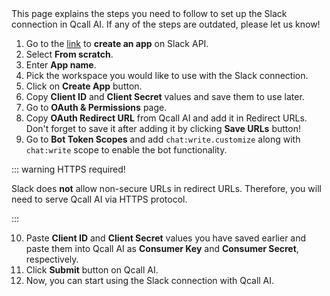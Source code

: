 
<Info>
   This page explains the steps you need to follow to set up the Slack connection in Qcall AI. If any of the steps are outdated, please let us know!
</Info>

1. Go to the [link](https://api.slack.com/apps?new_app=1) to **create an app**
   on Slack API.
1. Select **From scratch**.
1. Enter **App name**.
1. Pick the workspace you would like to use with the Slack connection.
1. Click on **Create App** button.
1. Copy **Client ID** and **Client Secret** values and save them to use later.
1. Go to **OAuth & Permissions** page.
1. Copy **OAuth Redirect URL** from Qcall AI and add it in Redirect URLs. Don't forget to save it after adding it by clicking **Save URLs** button!
1. Go to **Bot Token Scopes** and add `chat:write.customize` along with `chat:write` scope to enable the bot functionality.

::: warning HTTPS required!

Slack does **not** allow non-secure URLs in redirect URLs. Therefore, you will need to serve Qcall AI via HTTPS protocol.

:::

10. Paste **Client ID** and **Client Secret** values you have saved earlier and paste them into Qcall AI as **Consumer Key** and **Consumer Secret**, respectively.
1. Click **Submit** button on Qcall AI.
1. Now, you can start using the Slack connection with Qcall AI.
